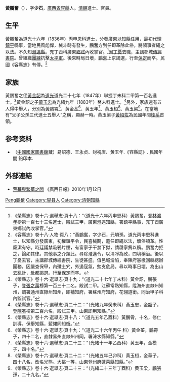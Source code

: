 '''黃鵬奮'''（{{bd|？||？||H}}），字'''少石'''，[[廣西省|廣西省]][[容縣|容縣]]人。[[清朝|清朝]]進士、官員。

==生平==
黃鵬奮為[[道光|道光]]十六年（1836年）丙申恩科進士，分發廣東以知縣任用，最初代理[[鎮平|鎮平]]縣事，當地民風彪悍，械斗時有發生，鵬奮方到任即革除此俗，將鬧事者繩之以法。不久知[[澄邁縣|澄邁縣]]。充丁酉科廣東[[鄉試|鄉試]]內收掌官。<ref>《榮縣志》卷十六·選舉志·頁十八：“（道光十六年丙申恩科）黃鵬奮，登[[林鴻年|林鴻年]]榜第一百七十三名進士，殿試三甲，廣東澄邁知縣，署鎮平縣事，充丁酉廣東鄉試內收掌官。”</ref>因[[丁憂|丁憂]]去職，主講郡城[[傳經書院|傳經書院]]。曾組織[[團練|團練]]抗擊[[太平軍|太平軍]]。後來時局日壞，鵬奮上京謁選，行至[[保定|保定]]而卒。民國《容縣志》有傳。<ref>《容縣志》卷十八·人物·頁八：“黃鵬奮，字少石，元塤孫，道光丙申恩科進士，以知縣分發廣東，初權鎮平令，民喜械鬭，蒞任即繩以法，頑俗頓革。性廉潔有守。時廷議禁吸鴉片煙，有富家子干禁下獄，請罄家貲以贖。鵬奮力拒之，論如其律。其他事之介類此。尋除澄邁令，以清凈為政，四境稱治。後以丁憂去官，主講郡城傳經書院，生徒甚盛。值邑城淪陷，奉陳府憲檄回縣總辦團務，因嚴查保甲，內殲土宄，外遏寇氛，勉支危局。尋以時事日壞，為出山去亂計，赴都謁選。行至保定而卒。</ref>

==家族==
黃鵬奮之侄[[黃金韶|黃金韶]]為[[道光|道光]]道光二十七年（1847年）聯捷丁未科二甲第一百名進士。<ref>《榮縣志》卷十六·選舉志·頁十九：“（道光二十七年丁未科）黃金韶，鵬張子，登[[張之萬|張之萬]]榜第一百三十二名，殿試二甲。江蘇常熟知縣，陞海州直隸州知州，調署通州直隸州知州，即補知府，署蘇州府知府，花翎道銜。同治甲子科內監試官。”</ref>黃金韶之子[[黃玉忠|黃玉忠]]為光緒九年（1883年）癸未科進士。<ref>《榮縣志》卷十六·選舉志·頁二十二：“（光緒九年癸未科）黃玉忠，金韶子，登[[陳冕|陳冕]]榜第二百六名，殿試三甲。山東即用知縣。”</ref>另外，家族還有五人得中舉人，分別為黃鵬霄<ref>《榮縣志》卷十六·選舉志·頁十八：“（道光五年乙酉科）黃鵬霄，十名，修仁訓導，保舉知縣，藍翎同知銜。”</ref>、黄金荃<ref>《榮縣志》卷十六·選舉志·頁十九：“（道光二十六年丙午<!---原文誤作丙子--->科）黃金荃，鵬霄子，四十二名，直隸易州直隸州州同，署淶水縣知縣。”</ref>、黄玉年<ref>《榮縣志》卷十六·選舉志·頁二十三：“（光緒十一年乙酉科）黄玉年，金模子，四十名。”</ref>、黄玉桓<ref>《榮縣志》卷十六·選舉志·頁二十二：“（光緒五年己卯科）黄玉桓，金華子，四十八名，改名光熊。大挑一等，山東登州府蓬萊縣知縣。”</ref>、黄玉梁<ref>《榮縣志》卷十六·選舉志·頁二十三：“（光緒二十三年丁酉科）黄玉梁，鵬張孫，二十九名。”</ref>。在當地有“父子公孫三代進士五舉人”之稱，顯赫一時。黄玉梁子[[黃紹竑|黃紹竑]]為民國年間[[桂系|桂系]]首領。

== 参考资料 ==
{{reflist}}
*（[[中國國家圖書館|中國國家圖書館]]藏）易绍德、王永贞、封祝唐、黄玉年.《容縣誌》. 民國年間 鉛印本.

==外部連結==
*[https://web.archive.org/web/20160305114636/http://gxrb.gxnews.com.cn/page/1/2010-01-12/008/45391263249367656.pdf 荒蕪與繁華之間] 《廣西日報》2010年1月12日

{{道光十六年丙申恩科殿試金榜}}

{{Authority control}}

{{DEFAULTSORT:Huang黃鵬奮}}
[[Category:黃姓|Peng鵬奮]]
[[Category:容县人|Category:容县人]]
[[Category:清朝知縣|Category:清朝知縣]]